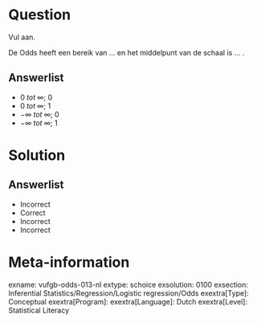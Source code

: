 Question
========
  
Vul aan. 

De Odds heeft een bereik van ... en het middelpunt van de schaal is ... .
  
Answerlist
----------
* $0\;tot\;\infty$; $0$
* $0\;tot\;\infty$; $1$
* $-\infty\;tot\;\infty$; $0$
* $-\infty\;tot\;\infty$; $1$

Solution
========

Answerlist
----------
* Incorrect
* Correct
* Incorrect
* Incorrect

Meta-information
================
exname: vufgb-odds-013-nl
extype: schoice
exsolution: 0100
exsection: Inferential Statistics/Regression/Logistic regression/Odds
exextra[Type]: Conceptual
exextra[Program]: 
exextra[Language]: Dutch
exextra[Level]: Statistical Literacy
